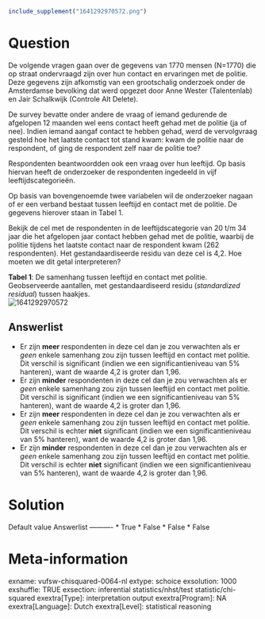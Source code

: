 ```r
include_supplement("1641292970572.png")
```

Question
========
De volgende vragen gaan over de gegevens van 1770 mensen (N=1770) die op
straat ondervraagd zijn over hun contact en ervaringen met de politie.
Deze gegevens zijn afkomstig van een grootschalig onderzoek onder de
Amsterdamse bevolking dat werd opgezet door Anne Wester (Talentenlab) en
Jair Schalkwijk (Controle Alt Delete).  
  
De survey bevatte onder andere de vraag of iemand gedurende de afgelopen
12 maanden wel eens contact heeft gehad met de politie (ja of nee).
Indien iemand aangaf contact te hebben gehad, werd de vervolgvraag
gesteld hoe het laatste contact tot stand kwam: kwam de politie naar de
respondent, of ging de respondent zelf naar de politie toe?  
  
Respondenten beantwoordden ook een vraag over hun leeftijd. Op basis
hiervan heeft de onderzoeker de respondenten ingedeeld in vijf
leeftijdscategorieën.  
  
Op basis van bovengenoemde twee variabelen wil de onderzoeker nagaan of
er een verband bestaat tussen leeftijd en contact met de politie. De
gegevens hierover staan in Tabel 1.  
  
Bekijk de cel met de respondenten in de leeftijdscategorie van 20 t/m 34
jaar die het afgelopen jaar contact hebben gehad met de politie, waarbij
de politie tijdens het laatste contact naar de respondent kwam (262
respondenten). Het gestandaardiseerde residu van deze cel is 4,2. Hoe
moeten we dit getal interpreteren?  
  
**Tabel 1**: De samenhang tussen leeftijd en contact met politie.
Geobserveerde aantallen, met gestandaardiseerd residu (*standardized
residual*) tussen haakjes.  
<img src="1641292970572.png" class="fr-fic fr-dii tvcss_2"
alt="1641292970572" />

Answerlist
----------
* Er zijn **meer **respondenten in deze cel dan je zou verwachten als er
  *geen* enkele samenhang zou zijn tussen leeftijd en contact met
  politie.  
  Dit verschil is significant (indien we een significantieniveau van 5%
  hanteren), want de waarde 4,2 is groter dan 1,96.
* Er zijn **minder** respondenten in deze cel dan je zou verwachten als er
  *geen* enkele samenhang zou zijn tussen leeftijd en contact met
  politie.  
  Dit verschil is significant (indien we een significantieniveau van 5%
  hanteren), want de waarde 4,2 is groter dan 1,96.
* Er zijn **meer **respondenten in deze cel dan je zou verwachten als er
  *geen* enkele samenhang zou zijn tussen leeftijd en contact met
  politie.  
  Dit verschil is echter **niet** significant (indien we een
  significantieniveau van 5% hanteren), want de waarde 4,2 is groter dan
  1,96.
* Er zijn **minder** respondenten in deze cel dan je zou verwachten als er
  *geen* enkele samenhang zou zijn tussen leeftijd en contact met
  politie.  
  Dit verschil is echter **niet** significant (indien we een
  significantieniveau van 5% hanteren), want de waarde 4,2 is groter dan
  1,96.

Solution
========











Default value
Answerlist
----------
* True
* False
* False
* False

Meta-information
================
exname: vufsw-chisquared-0064-nl
extype: schoice
exsolution: 1000
exshuffle: TRUE
exsection: inferential statistics/nhst/test statistic/chi-squared
exextra[Type]: interpretation output
exextra[Program]: NA
exextra[Language]: Dutch
exextra[Level]: statistical reasoning


